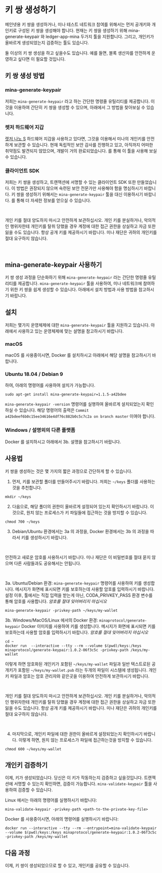 
# 키 쌍 생성하기

메인넷용 키 쌍을 생성하거나, 미나 테스트 네트워크 참여를 위해서는 먼저 공개키와 개인키로 구성된 키 쌍을 생성해야 합니다. 현재는 키 쌍을 생성하기 위해 mina-generate-keypair 와 ledger-app-mina 두가지 툴을 지원합니다. 그리고, 개인키가 올바르게 생성되었는지 검증하는 툴도 있습니다.

둘 이상의 키 쌍 생성을 하고 싶을수도 있습니다. 예를 들면, 블록 생산자를 안전하게 운영하고 싶다면 <DocLink copy="핫월렛 / 콜드월렛 블록 생산 설정" url="/advanced/hot-cold-block-production" /> 이 필요할 것입니다.


## 키 쌍 생성 방법

### mina-generate-keypair

저희는 `mina-generate-keypair` 라고 하는 간단한 명령줄 유틸리티를 제공합니다. 이것을 이용하여 간단히 키 쌍을 생성할 수 있으며, 아래에서 그 방법을 찾아보실 수 있습니다.

### 렛저 하드웨어 지갑

[렛저 나노 S](https://www.ledger.com/) 하드웨어 지갑을 사용하고 있다면, 그것을 이용해서 미나의 개인키를 안전하게 보관할 수 있습니다. 현재 독립적인 보안 감사를 진행하고 있고, 아직까지 어떠한 취약점도 발견되지 않았으며, 개발이 거의 완료되었습니다. <DocLink copy="ledger-app-mina 문서" url="/advanced/ledger-app-mina" />를 통해 이 툴을 사용해 보실 수 있습니다.

### 클라이언트 SDK

저희는 키 쌍을 생성하고, 트랜잭션에 서명할 수 있는 클라이언트 SDK 또한 만들었습니다. 이 방법은 권장되지 않으며 숙련된 보안 전문가만 사용해야 함을 명심하시기 바랍니다. 키 쌍을 생성하기 위해서는 `mina-generate-keypair` 툴을 대신 이용하시기 바랍니다. <DocLink copy="클라이언트 SDK 문서" url="/using-mina/keypair#client-sdk" />를 통해 더 자세한 정보를 얻으실 수 있습니다.

<br />

<Alert kind="warning">

개인 키를 절대 양도하지 마시고 안전하게 보관하십시오. 개인 키를 분실하거나, 악의적인 행위자한테 개인키를 탈취 당했을 경우 계정에 대한 접근 권한을 상실하고 자금 또한 잃을 수도 있습니다. 항상 공개 키를 제공하시기 바랍니다. 미나 재단은 귀하의 개인키를 절대 요구하지 않습니다.

</Alert>

<br />

## mina-generate-keypair 사용하기

키 쌍 생성 과정을 단순화하기 위해 `mina-generate-keypair` 라는 간단한 명령줄 유틸리티를 제공합니다. `mina-generate-keypair` 툴을 사용하여, 미나 네트워크에 참여하기 위한 키 쌍을 쉽게 생성할 수 있습니다. 아래에서 설치 방법과 사용 방법을 참고하시기 바랍니다.

## 설치

저희는 몇가지 운영체제에 대한 `mina-generate-keypair` 툴을 지원하고 있습니다. 아래에서 사용하고 있는 운영체제에 맞는 설명을 참고하시기 바랍니다.

### macOS

macOS 를 사용중이시면, Docker 를 설치하시고 아래에서 해당 설명을 참고하시기 바랍니다.

### Ubuntu 18.04 / Debian 9

<DocLink copy="미나 저장소를 추가" url="/getting-started#ubuntu-1804--debian-9" />하여, 아래의 명령어를 사용하여 설치가 가능합니다.

```
sudo apt-get install mina-generate-keypair=1.1.5-a42bdee
```

`mina-generate-keypair -version` 명령어를 실행하여 올바르게 설치되었는지 확인하실 수 있습니다. 해당 명령어의 출력은 `Commit a42bdeef6b0c15ee34616e4df76c882b0c5c7c2a on branch master` 이여야 합니다.

### Windows / 설명외의 다른 플랫폼

Docker 를 설치하시고 아래에서 3b. 설명을 참고하시기 바랍니다.

## 사용법

키 쌍을 생성하는 것은 몇 가지의 짧은 과정으로 간단하게 할 수 있습니다.

1. 먼저, 키를 보관할 폴더를 만들어주시기 바랍니다. 저희는 `~/keys` 폴더를 사용하는것을 추천합니다.

```
mkdir ~/keys
```

2. 다음으로, 해당 폴더의 권한이 올바르게 설정되어 있는지 확인하시기 바랍니다. 이것으로, 원치 않는 프로세스가 키 파일들에 접근하는 것을 방지할 수 있습니다.

```
chmod 700 ~/keys
```

3. Debian/Ubuntu 환경에서는 3a 의 과정을, Docker 환경에서는 3b 의 과정을 따라서 키를 생성하시기 바랍니다.

<br />

<Alert kind="warning">

안전하고 새로운 암호를 사용하시기 바랍니다. 미나 재단은 이 비밀번호를 절대 묻지 않으며 다른 사람들과도 공유해서는 안됩니다.

</Alert>

<br />

3a. Ubuntu/Debian 환경: `mina-generate-keypair` 명령어를 사용하여 키를 생성합니다. 메시지가 화면에 표시되면 키를 보호하는데 사용할 암호를 입력하시기 바랍니다. 설정 이후, 툴에서는 직접 입력을 받는게 아닌, CODA_PRIVKEY_PASS 환경 변수를 통해 암호를 사용합니다. <em>암호를 절대 잊어버리지 마십시오</em>

```
mina-generate-keypair -privkey-path ~/keys/my-wallet
```

3b. Windows/MacOS/Linux 에서의 Docker 환경: `minaprotocol/generate-keypair` Docker 이미지를 사용하여 키를 생성합니다. 메시지가 화면에 표시되면 키를 보호하는데 사용할 암호를 입력하시기 바랍니다. <em>암호를 절대 잊어버리지 마십시오</em>

```
cd ~
docker run  --interactive --tty --rm --volume $(pwd)/keys:/keys minaprotocol/generate-keypair:1.0.2-06f3c5c -privkey-path /keys/my-wallet
```

이렇게 하면 암호화된 개인키가 포함된 `~/keys/my-wallet` 파일과 일반 텍스트로된 공개키가 포함된 `~/keys/my-wallet.pub` 라는 두개의 파일이 시스템에 생성됩니다. 개인키 파일과 암호는 암호 관리자와 같은곳을 이용하여 안전하게 보관하시기 바랍니다.

<br />

<Alert kind="warning">

개인 키를 절대 양도하지 마시고 안전하게 보관하십시오. 개인 키를 분실하거나, 악의적인 행위자한테 개인키를 탈취 당했을 경우 계정에 대한 접근 권한을 상실하고 자금 또한 잃을 수도 있습니다. 항상 공개 키를 제공하시기 바랍니다. 미나 재단은 귀하의 개인키를 절대 요구하지 않습니다.

</Alert>

<br />

4. 마지막으로, 개인키 파일에 대한 권한이 올바르게 설정되었는지 확인하시기 바랍니다. 이렇게 하면, 원치 않는 프로세스가 파일에 접근하는것을 방지할 수 있습니다.

```
chmod 600 ~/keys/my-wallet
```

## 개인키 검증하기

이제, 키가 생성되었습니다. 당신은 이 키가 작동하는지 검증하고 싶을것입니다. 트랜젝션에 서명할 수 있는지 확인하면, 검증이 가능합니다. `mina-validate-keypair` 툴을 사용하여 검증할 수 있습니다.

Linux 에서는 아래의 명령어를 실행하시기 바랍니다:

```
mina-validate-keypair -privkey-path <path-to-the-private-key-file>
```

Docker 를 사용중이시면, 아래의 명령어를 실행하시기 바랍니다:

```
docker run --interactive --tty --rm --entrypoint=mina-validate-keypair --volume $(pwd)/keys:/keys minaprotocol/generate-keypair:1.0.2-06f3c5c -privkey-path /keys/my-wallet
```

## 다음 과정

이제, 키 쌍이 생성되었으므로 <DocLink copy="네트워크에 접속" url="/using-mina/connecting" />할 수 있고, 개인키를 공유할 수 있습니다.
